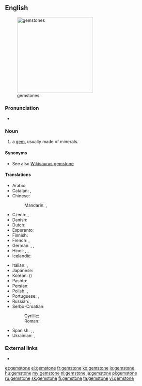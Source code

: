 ==English==
[[File:Birthstones.svg|thumb|right|250px|gemstones]]
===Pronunciation===
* {{audio|en-us-gemstone.ogg|Audio (US)}}

===Noun===
{{en-noun}}

# a [[gem]], usually made of minerals.

====Synonyms====
* See also [[Wikisaurus:gemstone]]

====Translations====
{{trans-top|a gem}}
* Arabic: {{t-|ar|جوهرة|f|tr=jáwhara|sc=Arab}}
* Catalan: {{t-|ca|pedra preciosa}},  {{t-|ca|gemma}}
* Chinese:
*: Mandarin: {{t|cmn|寶石|sc=Hani}}, {{t|cmn|宝石|tr=bǎoshí|sc=Hani}}
* Czech: {{t-|cs|klenot|m}}, {{t+|cs|drahokam|m}}
* Danish: {{t-|da|ædelsten|c}}
* Dutch: {{t+|nl|edelsteen|m}}
* Esperanto: {{t-|eo|gemo}}
* Finnish: {{t+|fi|jalokivi}}
* French: {{t+|fr|pierre précieuse|f}}, {{t+|fr|joyau|m}}
* German: {{t+|de|Edelstein|m}}, {{t+|de|Juwel|n}}, {{t+|de|Kleinod|n}}
* Hindi: {{t-|hi|मणि|m|tr=maṇi}},  {{t-|hi|रत्न|tr=rátna}},  {{t-|hi|पत्थर|m|tr=patthar}}
* Icelandic: {{t+|is|gimsteinn|m}}
{{trans-mid}}
* Italian: {{t-|it|pietra preziosa|f}}, {{t+|it|gemma|f}}
* Japanese: {{t+|ja|宝石|tr=ほうせき, hōseki|sc=Jpan}}
* Korean: {{t+|ko|보석|tr=boseok|sc=Kore}} ({{t+|ko|寶石|sc=Kore}})
* Pashto: {{t+|ps|غمی|m|tr=ghamai}}
* Persian: {{t-|fa|نگین|tr=negin|sc=fa-Arab}}
* Polish: {{t-|pl|klejnot|m}}, {{t+|pl|kamień szlachetny|m}}
* Portuguese: {{t+|pt|pedra preciosa|f}}, {{t+|pt|gema|f}}
* Russian: {{t+|ru|драгоценный камень|m|tr=dragocénnyj kámen'}}, {{t+|ru|самоцвет|m|tr=samocvét}}
* Serbo-Croatian:
*: Cyrillic: {{t-|sh|драгуљ|m}}
*: Roman: {{t-|sh|dragulj|m}}
* Spanish: {{t+|es|piedra preciosa|f}}, {{t+|es|joya|f}},  {{t+|es|alhaja|f}}
* Ukrainian: {{t-|uk|дорогоцінний камінь|m|tr=dorohocínnyj kámin'}},  {{t-|uk|самоцвіт|m|tr=samocvít}}
{{trans-bottom}}

===External links===
* {{pedialite}}

[[et:gemstone]]
[[el:gemstone]]
[[fr:gemstone]]
[[ko:gemstone]]
[[lo:gemstone]]
[[hu:gemstone]]
[[my:gemstone]]
[[nl:gemstone]]
[[ja:gemstone]]
[[pl:gemstone]]
[[ru:gemstone]]
[[sk:gemstone]]
[[fi:gemstone]]
[[ta:gemstone]]
[[vi:gemstone]]